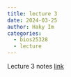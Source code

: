 ```yaml
---
title: lecture 3
date: 2024-03-25
author: Haky Im
categories:
  - bios25328
  - lecture
---
```


Lecture 3 notes [link](https://www.icloud.com/keynote/0732_Z6aieupeLeuqhYCaYqMQ#L3-Cancer-GWAS-QC-UKBiobank)

